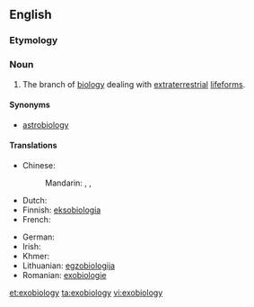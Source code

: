 ==English==

===Etymology===
{{prefix|exo|biology}}

===Noun===
{{en-noun|-}}

# The branch of [[biology]] dealing with [[extraterrestrial]] [[lifeforms]].

====Synonyms====
* [[astrobiology]]

====Translations====
{{trans-top|biology dealing with extraterrestrial lifeforms}}
* Chinese:
*: Mandarin: {{t|cmn|天體生物學|sc=Hani}}, {{t|cmn|外空生物学|sc=Hani}}, {{t|cmn|太空生物学|sc=Hani}}
* Dutch: {{t+|nl|exobiologie|f}}
* Finnish: [[eksobiologia]]
* French: {{t+|fr|exobiologie|f}}
{{trans-mid}}
* German: {{t+|de|Exobiologie|f}}
* Irish: {{t-|ga|eisibhitheolaíocht|f}}
* Khmer: {{t-|km|ពហិជីវវិទ្យា|sc=Khmr|tr=pea’he’ chiivoa vityie}}
* Lithuanian: [[egzobiologija]] {{f}}
* Romanian: [[exobiologie]]
{{trans-bottom}}

[[et:exobiology]]
[[ta:exobiology]]
[[vi:exobiology]]